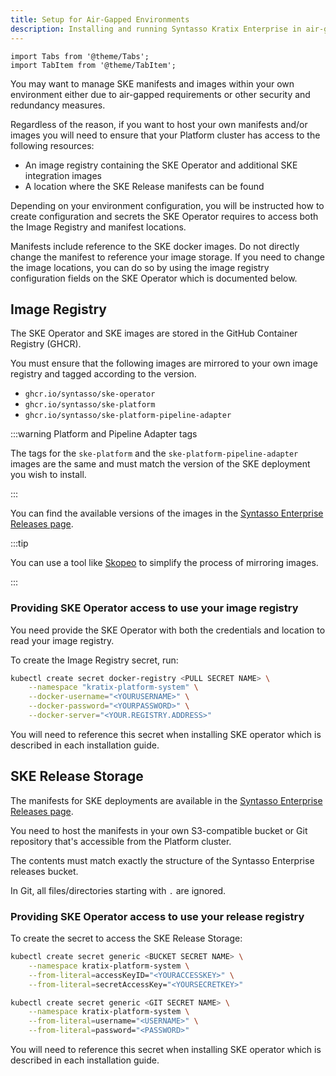 ```yaml
---
title: Setup for Air-Gapped Environments
description: Installing and running Syntasso Kratix Enterprise in air-gapped environments
---
```


```mdx-code-block
import Tabs from '@theme/Tabs';
import TabItem from '@theme/TabItem';
```

You may want to manage SKE manifests and images within your own environment either
due to air-gapped requirements or other security and redundancy measures.

Regardless of the reason, if you want to host your own manifests and/or images you
will need to ensure that your Platform cluster has access to the following resources:

- An image registry containing the SKE Operator and additional SKE integration images
- A location where the SKE Release manifests can be found

Depending on your environment configuration, you will be instructed how to create
configuration and secrets the SKE Operator requires to access both the Image
Registry and manifest locations.


Manifests include reference to the SKE docker images. Do not directly change the manifest
to reference your image storage. If you need to change the image locations, you can do so
by using the image registry configuration fields on the SKE Operator which is documented
below.


## Image Registry

The SKE Operator and SKE images are stored in the GitHub Container Registry (GHCR).

You must ensure that the following images are mirrored to your own image registry and
tagged according to the version.

- `ghcr.io/syntasso/ske-operator`
- `ghcr.io/syntasso/ske-platform`
- `ghcr.io/syntasso/ske-platform-pipeline-adapter`

:::warning Platform and Pipeline Adapter tags

The tags for the `ske-platform` and the `ske-platform-pipeline-adapter` images are
the same and must match the version of the SKE deployment you wish to install.

:::

You can find the available versions of the images in the [Syntasso Enterprise
Releases page](http://syntasso-enterprise-releases.s3-website.eu-west-2.amazonaws.com/).


:::tip

You can use a tool like [Skopeo](https://github.com/containers/skopeo) to simplify the
process of mirroring images.

:::


### Providing SKE Operator access to use your image registry

You need provide the SKE Operator with both the credentials and location to read your
image registry.

To create the Image Registry secret, run:

```bash
kubectl create secret docker-registry <PULL SECRET NAME> \
    --namespace "kratix-platform-system" \
    --docker-username="<YOURUSERNAME>" \
    --docker-password="<YOURPASSWORD>" \
    --docker-server="<YOUR.REGISTRY.ADDRESS>"
```

You will need to reference this secret when installing SKE operator which is described in
each installation guide.


## SKE Release Storage

The manifests for SKE deployments are available in the [Syntasso Enterprise
Releases page](http://syntasso-enterprise-releases.s3-website.eu-west-2.amazonaws.com/).

You need to host the manifests in your own S3-compatible bucket or Git repository that's
accessible from the Platform cluster.

The contents must match exactly the structure of the Syntasso Enterprise releases bucket.

In Git, all files/directories starting with `.` are ignored.

###  Providing SKE Operator access to use your release registry

To create the secret to access the SKE Release Storage:

<Tabs className="boxedTabs" groupId="stateStore">
  <TabItem value="bucket" label="Mirroring from Bucket">

  ```bash
  kubectl create secret generic <BUCKET SECRET NAME> \
      --namespace kratix-platform-system \
      --from-literal=accessKeyID="<YOURACCESSKEY>" \
      --from-literal=secretAccessKey="<YOURSECRETKEY>"
  ```

  </TabItem>

  <TabItem value="git" label="Mirroring from Git Repo">

  ```bash
  kubectl create secret generic <GIT SECRET NAME> \
      --namespace kratix-platform-system \
      --from-literal=username="<USERNAME>" \
      --from-literal=password="<PASSWORD>"
  ```

  </TabItem>
</Tabs>


You will need to reference this secret when installing SKE operator which is described in
each installation guide.
